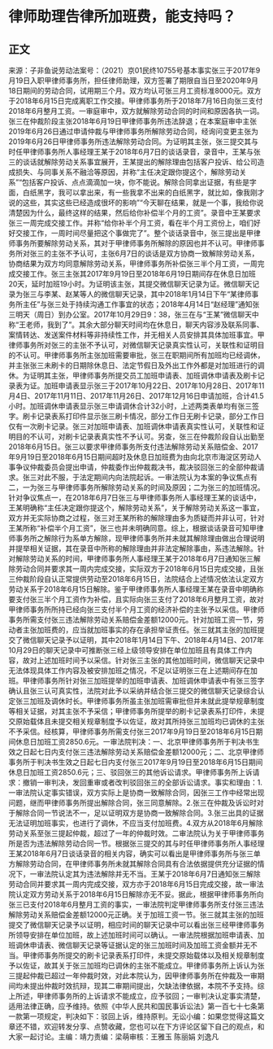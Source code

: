 # 律师助理告律所加班费，能支持吗？
## 正文
来源：子非鱼说劳动法案号：（2021）京01民终10755号基本事实张三于2017年9月19日入职甲律师事务所，担任律师助理，双方签署了期限自当日至2020年9月18日期间的劳动合同，试用期三个月。双方均认可张三月工资标准8000元。双方于2018年6月15日完成离职工作交接。甲律师事务所于2018年7月16日向张三支付2018年6月整月工资。一审庭审中，双方就解除劳动合同的时间和原因各执一词。张三在仲裁阶段主张2018年6月19日甲律师事务所违法辞退；在本案庭审中主张2019年6月26日通过申请仲裁与甲律师事务所解除劳动合同，经询问变更主张为2019年6月26日甲律师事务所违法解除劳动合同。为证明其主张，张三提交其与时任甲律师事务所人事经理王某于2018年6月7日的谈话录音，录音中，王某与张三的谈话就解除劳动关系事宜展开，王某提出的解除理由包括客户投诉、给公司造成损失、与同事关系不融洽等原因，并称“主任决定跟你提这个，解除劳动关系”“包括客户投诉、点点滴滴加一块，你不能说。解除合同拿出证据，有些是字面，白纸黑字，我可以拿出来，有一些我拿不出来的白纸黑字，就比如，像我刚才说的这些，其实这些已经造成很坏的影响”“今天聊在结果，就是一个事，我给你说清楚因为什么，最终这样的结果，然后给你补偿半个月的工资”。录音中王某要求张三一周完成交接工作。并称“给你补半个月工资，看在半个月工资份上，咱们好好交接工作，一周时间尽量把这个事做完了”。整个谈话录音中，张三提出是甲律师事务所要解除劳动关系，其对于甲律师事务所解除的原因也并不认可。甲律师事务所对张三的主张不予认可，主张6月7日的谈话是双方协商一致解除劳动关系，协商结果为双方均同意解除劳动关系，甲律师事务所补偿张三半个月工资，一周完成交接工作。张三主张其2017年9月19日至2018年6月19日期间存在休息日加班20天，延时加班19小时。为证明该主张，其提交微信聊天记录为证。微信聊天记录为张三与李某、赵某等人的微信聊天记录，其中2018年1月14日下午“某律师事务所主任”与张三处于持续沟通工作事宜的状态；2018年4月14日“赵经理”通知张三明天（周日）到办公室。2017年10月29日9：38，张三在与“王某”微信聊天中称“王老师，我到了”。其余大部分聊天时间均在休息日，聊天内容涉及联系同事、案情转达、发送案件材料等非持续性工作，并无相关人员安排其具体加班事宜。甲律师事务所对张三的主张不予认可，对微信聊天记录真实性认可，关联性和证明目的不认可。甲律师事务所主张加班需要审批，张三在职期间所有加班均已经调休，并主张张三未刷卡的日期除休息日、法定节假日及外出工作外都是对加班进行的调休。为证明其主张，甲律师事务所提交员工加班申请表、加班调休申请表及刷卡记录表为证。加班申请表显示张三于2017年10月22日、2017年10月28日、2017年11月4日、2017年11月11日、2017年11月26日、2017年12月16日申请加班，合计41.5小时。加班调休申请表显示张三申请调休合计32小时，上述两类表单均有张三签字。刷卡记录表系打印件显示张三刷卡情况，部分工作日无刷卡记录，部分工作日仅有一次刷卡记录。张三对加班申请表、加班调休申请表真实性认可，关联性和证明目的不认可，对刷卡记录表真实性不予认可。另查，张三在仲裁阶段自认出勤至2018年6月15日。张三以要求甲律师事务所支付违法解除劳动关系赔偿金、2017年9月19日至2018年6月15日期间超时及休息日加班费为由向北京市海淀区劳动人事争议仲裁委员会提出申请，仲裁委作出仲裁裁决书，裁决驳回张三的全部仲裁请求。张三对此不服，于法定期间内向法院起诉。一审法院认为本案的争议焦点有二，一为张三与甲律师事务所解除劳动关系的时间及原因；二为张三的加班情况。针对争议焦点一，在2018年6月7日张三与甲律师事务所人事经理王某的谈话中，王某明确称“主任决定跟你提这个，解除劳动关系”，关于解除劳动关系这一事宜，双方并无实际协商之过程，张三对王某所称的解除理由多为质疑而并非认可，针对王某所称“补偿半个月工资”，张三也并未明确同意。综上，根据谈话录音可知甲律师事务所之解除行为系单方解除，现甲律师事务所并未就其解除理由做出合理说明并提举相关证据，其在录音中所称的解除理由并非法定解除事由，系违法解除。针对解除劳动关系的时间，甲律师事务所人事经理王某于2018年6月7日通知张三解除劳动合同并要求其一周内完成交接，实际双方于2018年6月15日完成交接，且张三仲裁阶段自认正常提供劳动至2018年6月15日，法院结合上述情况依法认定双方劳动关系于2018年6月15日解除。鉴于甲律师事务所人事经理王某在录音中明确称要支付张三半个月工资作为补偿，且实际向张三支付了2018年6月整月工资，故对甲律师事务所所持已经向张三支付半个月工资的经济补偿的主张予以采信。甲律师事务所需支付张三违法解除劳动关系赔偿金差额12000元。针对加班工资一节，劳动者主张加班费的，应当就加班事实的存在承担举证责任。张三就其主张的加班提交了微信聊天记录予以证明，其中2018年1月14日下午、2018年4月14日、2017年10月29日的聊天记录中可推断张三经上级领导安排在单位加班且有具体工作内容，故对上述加班时间予以采信。针对张三主张的其他加班时间，微信聊天记录中无法体现具体工作内容及被安排加班之情况，不足以证明张三在上述期间存在加班。甲律师事务所针对张三加班提举的加班申请表、加班调休申请表中有张三签字确认且张三认可真实性，法院对此予以采纳并结合张三提交的微信聊天记录综合认定张三加班及调休时长。甲律师事务所虽主张加班需审批但并未就此提举规章制度等相关证据，对其主张不予采信；甲律师事务所提举的刷卡记录表系打印件，未提交原始载体且未提交相关规章制度予以佐证，故对其所持张三加班均已调休的主张不予采信。经核算，甲律师事务所需支付张三2017年9月19日至2018年6月15日期间休息日加班工资2850.6元。一审法院判决：一、北京甲律师事务所于判决书生效之日起七日内支付张三违法解除劳动关系赔偿金差额12000元；二、北京甲律师事务所于判决书生效之日起七日内支付张三2017年9月19日至2018年6月15日期间休息日加班工资2850.6元；三、驳回张三的其他诉讼请求。甲律师事务所上诉请求：撤销一审判决，发回重审或者改判驳回张三的全部诉讼请求。事实和理由：1.一审法院认定事实错误，双方实际上是协商一致解除合同，因张三工作中经常出现问题，继而甲律师事务所提出解除合同，张三同意解除。2.张三在仲裁及诉讼时对于解除合同一节说法不一，足以证明双方是协商一致解除合同。3.张三出具的证据无法证明加班事实，也进行了调休，不应当支付加班费。4.双方从2018年6月解除劳动关系至张三提起仲裁，超过了一年的仲裁时效。二审法院认为关于甲律师事务所是否为违法解除劳动合同一节。根据张三提交的其与时任甲律师事务所人事经理王某2018年6月7日谈话录音的相关内容，确实可以看出是甲律师事务所与张三单方解除劳动合同，在甲律师事务所未就其解除合同具有合法依据提供充分证据的情况下，一审法院认定其为违法解除并无不当。王某于2018年6月7日通知张三解除劳动合同并要求其一周内完成交接，双方亦于2018年6月15日完成交接，故一审法院认定双方劳动关系于2018年6月15日解除亦无不妥。据此，根据甲律师事务所向张三已支付2018年6月整月工资的事实，一审法院判定甲律师事务所支付张三违法解除劳动关系赔偿金差额12000元正确。关于加班工资一节。张三就其主张的加班提交了微信聊天记录予以证明，相应时间的聊天记录中可以看出张三经甲律师事务所领导安排在单位加班，故上述加班时间可以确认。一审法院根据加班申请表、加班调休申请表、微信聊天记录等证据认定的张三加班时间及加班工资金额并无不当。甲律师事务所提交的刷卡记录表系打印件，未提交原始载体以及相关规章制度予以佐证，故其关于张三加班均已调休的主张不能成立。甲律师事务所上诉认为张三提起仲裁已超过一年仲裁时效，对此本院认为，因甲律师事务所在仲裁及一审期间均未提出仲裁时效抗辩，现其二审期间提出，欠缺法律依据，本院不予支持。综上所述，甲律师事务所的上诉请求不能成立，应予驳回；一审判决认定事实清楚，适用法律正确，应予维持。依照《中华人民共和国民事诉讼法》第一百七十七条第一款第一项规定，判决如下：驳回上诉，维持原判。无讼小编：如果您觉得这篇文章还不错，欢迎转发分享、点赞收藏，您也可以在下方评论区留下自己的观点，和大家一起讨论。主编：靖力责编：梁萌审核：王雅玉 陈丽娟 刘逸凡